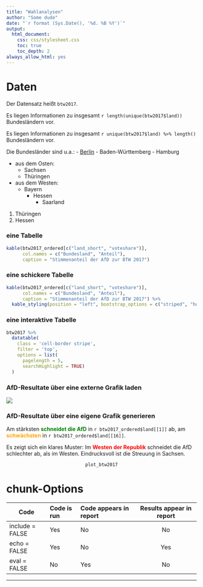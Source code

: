 ---
title: "Wahlanalysen"
author: "Some dude"
date: "`r format (Sys.Date(), '%d. %B %Y')`"
output: 
  html_document:
    css: css/stylesheet.css
    toc: true
    toc_depth: 2
always_allow_html: yes
---

# Daten
Der Datensatz heißt `btw2017`.

Es liegen Informationen zu insgesamt `r length(unique(btw2017$land))` Bundesländern vor.

Es liegen Informationen zu insgesamt `r unique(btw2017$land) %>% length()` Bundesländern vor.

Die Bundesländer sind u.a.:
- [Berlin](https://de.wikipedia.org/wiki/Berlin)
- Baden-Württemberg
- Hamburg

- aus dem Osten:
  - Sachsen
  - Thüringen

- aus dem Westen:
  - Bayern
    - Hessen
      - Saarland
      
1. Thüringen
2. Hessen
      
### eine Tabelle    
```{r}    
kable(btw2017_ordered[c("land_short", "voteshare")],
      col.names = c("Bundesland", "Anteil"),
      caption = "Stimmenanteil der AfD zur BTW 2017")
```

### eine schickere Tabelle

```{r}    
kable(btw2017_ordered[c("land_short", "voteshare")],
      col.names = c("Bundesland", "Anteil"),
      caption = "Stimmenanteil der AfD zur BTW 2017") %>% 
  kable_styling(position = "left", bootstrap_options = c("striped", "hover"), full_width = FALSE)
```


### eine interaktive Tabelle

```{r}    
btw2017 %>% 
  datatable(
    class = 'cell-border stripe',
    filter = 'top',
    options = list(
      pagelength = 5,
      searchHighlight = TRUE)
  )
```



### AfD-Resultate über eine externe Grafik laden

![](../graph/AfD-results.jpg)

### AfD-Resultate über eine eigene Grafik generieren

Am stärksten  [**schneidet die AfD**]{style="color: green;"} in `r btw2017_ordered$land[[1]]` ab, am [**schwächsten**]{style="color:orange;"} in `r btw2017_ordered$land[[16]]`.

Es zeigt sich ein klares Muster: Im [**Westen der Republik**]{style="color: red;"} schneidet die AfD schlechter ab, als im Westen. Eindrucksvoll ist die Streuung in Sachsen.

<center>
```{r, fig.align='center', fig.width = 6, fig.height = 6, fig.cap = "Stimmenanteile der AfD", echo=FALSE, message=FALSE, warning = FALSE}
plot_btw2017
``` 
</center>

# chunk-Options
Code             | Code is run | Code appears in report | Results appear in report
---------------- |:----------- |:---------------------- | :----------------------:
include = FALSE  | Yes         | No                     | No
echo = FALSE     | Yes         | No                     | Yes
eval = FALSE     | No          | Yes                    | No
----------------------------------------------------------------------------------

